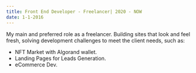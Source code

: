 ```yaml
---
title: Front End Developer - Freelancer| 2020 - NOW
date: 1-1-2016
---
```


My main and preferred role as a freelancer.  Building sites that look and feel fresh, solving development challenges to meet the client needs, such as:
- NFT Market with Algorand wallet.
- Landing Pages for Leads Generation.
- eCommerce Dev.